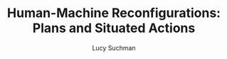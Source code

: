 ---
lastupdated:  2020-11-16
title: 'Human-Machine Reconfigurations: Plans and Situated Actions'
author: 'Lucy Suchman'
published: true
cover: './reconfigurations.jpg'
type: ['antibook']
url: 'https://www.librarything.com/work/7658596'
---